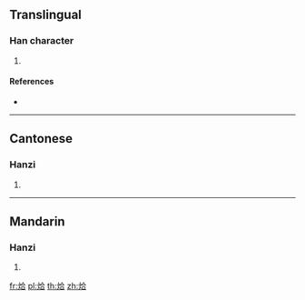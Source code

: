 ==Translingual==

===Han character===
{{Han char|rn=86|rad=火|as=06|sn=10|four=98861|canj=FOMR}}

# {{defn|Han|sort=火06}}

====References====
* {{Han ref|kx=0670.190|dkj=19015|hdz=32200.130|uh=70DA|ud=28890|bh=D27A|bd=53882}}

----

==Cantonese==

===Hanzi===
{{yue-hanzi|jyut=|y=saap3}}

# {{defn|lang=yue|sort=火06}}

----

==Mandarin==

===Hanzi===
{{cmn-hanzi|pin=[[huǐ]] ([[hui3]]), [[xiá]] ([[xia2]]), [[xuān]] ([[xuan1]])|wg=hui<sup>3</sup>, hsia<sup>2</sup>, hsüan<sup>1</sup>}}

# {{defn|lang=cmn|sort=火06}}

[[fr:烚]]
[[pl:烚]]
[[th:烚]]
[[zh:烚]]